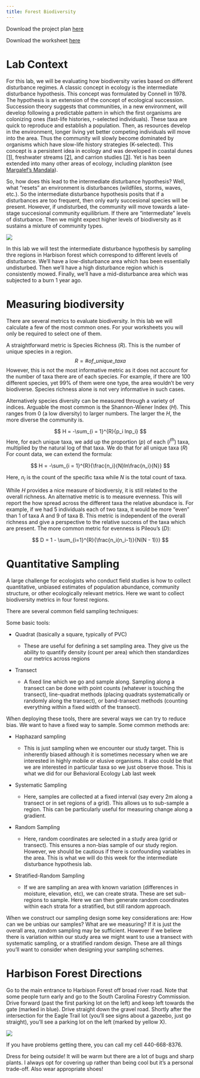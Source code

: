 ```yaml
---
title: Forest Biodiversity
---
```


Download the project plan [here]('./docs/2023_WS2_ProjectPlan.pdf')

Download the worksheet [here]('2023_WS2_Template.pdf')

# Lab Context

For this lab, we will be evaluating how biodiversity varies based on different disturbance regimes. A classic concept in ecology is the intermediate disturbance hypothesis. This concept was formulated by Connell in 1978. The hypothesis is an extension of the concept of ecological succession. Succession theory suggests that communities, in a new environment, will develop following a predictable pattern in which the first organisms are colonizing ones (fast-life histories, r-selected individuals). These taxa are quick to reproduce and establish a population. Then, as resources develop in the environment, longer living yet better competing individuals will move into the area. Thus the community will slowly become dominated by organisms which have slow-life history strategies (K-selected). This concept is a persistent idea in ecology and was developed in coastal dunes [\[1\]](https://brittlebooks.library.illinois.edu/brittlebooks_open/Books2009-04/cowlhe0001ecorel/cowlhe0001ecorel.pdf), freshwater streams [\[2\]](https://www.journals.uchicago.edu/doi/pdf/10.2307/1535983), and carrion studies [\[3\]](https://www.journals.uchicago.edu/doi/full/10.1086/679763?casa_token=bG333uO0yaMAAAAA%3A8tEgPiPLXtoybN8HcqLKrb3a4yDicmZtptbhefY1kXhl5PJvbqQSH-ob08CC7EFVTJjAdFACNuU). Yet is has been extended into many other areas of ecology, including plankton (see [Margalef's Mandala](https://www.sciencedirect.com/science/article/pii/S096706451200197X?casa_token=bVpzSokdMO0AAAAA:L71mL144_GCXG4b5glUaWpBXu02bofNdwe6SVvtNkA8efcLHp6lwQYEbl2vv3EI46r5K9WrNXg)).

So, how does this lead to the intermediate disturbance hypothesis? Well, what "resets" an environment is disturbances (wildfiles, storms, waves, etc.). So the intermediate disturbance hypothesis posits that if a disturbances are too frequent, then only early succesional species will be present. However, if undisturbed, the community will move towards a late-stage succesional community equilibrium. If there are "intermediate" levels of disturbance. Then we might expect higher levels of biodiversity as it sustains a mixture of community types.

![](media/lab_02_intermediate-disturbance.png)

In this lab we will test the intermediate disturbance hypothesis by sampling thre regions in Harbison forest which correspond to different levels of disturbance. We'll have a low-disturbance area which has been essentially undisturbed. Then we'll have a high disturbance region which is consistently mowed. Finally, we'll have a mid-disturbance area which was subjected to a burn 1 year ago.

# Measuring biodiversity

There are several metrics to evaluate biodiversity. In this lab we will calculate a few of the most common ones. For your worksheets you will only be required to select one of them.

A straightforward metric is Species Richness ($R$). This is the number of unique species in a region. $$
R = \# of\_unique\_taxa
$$ However, this is not the most informative metric as it does not account for the number of taxa there are of each species. For example, if there are 100 different species, yet 99% of them were one type, the area wouldn't be very biodiverse. Species richness alone is not very informative in such cases.

Alternatively species diversity can be measured through a variety of indices. Arguable the most common is the Shannon-Wiener Index ($H$). This ranges from 0 (a low diversity) to larger numbers. The larger the $H$, the more diverse the community is.

$$
H = -\sum_{i = 1}^{R}{p_i lnp_i}
$$ Here, for each unique taxa, we add up the proportion ($p$) of each ($i^{th}$) taxa, multiplied by the natural log of that taxa. We do that for all unique taxa ($R$) For count data, we can extend the formula:

$$
H = -\sum_{i = 1}^{R}{\frac{n_i}{N}ln\frac{n_i}{N}}
$$

Here, $n_i$ is the count of the specific taxa while $N$ is the total count of taxa.

While $H$ provides a nice measure of biodiversiy, it is still related to the overall richness. An alternative metric is to measure evenness. This will report the how spread across the different taxa the relative abundace is. For example, if we had 5 individuals each of two taxa, it would be more "even" than 1 of taxa A and 9 of taxa B. This metric is independent of the overall richness and give a perspective to the relative success of the taxa which are present. The more common metric for evenness is Pileou's ($D$):

$$
D = 1 - \sum_{i=1}^{R}{\frac{n_i(n_i-1)}{N(N - 1)}}
$$

# Quantitative Sampling

A large challenge for ecologists who conduct field studies is how to collect quantitative, unbiased estimates of population abundance, community structure, or other ecologically relevant metrics. Here we want to collect biodiversity metrics in four forest regions.

There are several common field sampling techniques:

Some basic tools:

-   Quadrat (basically a square, typically of PVC)

    -   These are useful for defining a set sampling area. They give us the ability to quantify density (count per area) which then standardizes our metrics across regions

-   Transect

    -    A fixed line which we go and sample along. Sampling along a transect can be done with point counts (whatever is touching the transect), line-quadrat methods (placing quadrats systematically or randomly along the transect), or band-transect methods (counting everything within a fixed width of the transect).

When deploying these tools, there are several ways we can try to reduce bias. We want to have a fixed way to sample. Some common methods are:

-   Haphazard sampling

    -   This is just sampling when we encounter our study target. This is inherently biased although it is sometimes necessary when we are interested in highly mobile or elusive organisms. It also could be that we are interested in particular taxa so we just observe those. This is what we did for our Behavioral Ecology Lab last week

-   Systematic Sampling

    -   Here, samples are collected at a fixed interval (say every 2m along a transect or in set regions of a grid). This allows us to sub-sample a region. This can be particularly useful for measuring change along a gradient.

-   Random Sampling

    -   Here, random coordinates are selected in a study area (grid or transect). This ensures a non-bias sample of our study region. However, we should be cautious if there is confounding variables in the area. This is what we will do this week for the intermediate disturbance hypothesis lab.

-   Stratified-Random Sampling

    -   If we are sampling an area with known variation (differences in moisture, elevation, etc), we can create strata. These are set sub-regions to sample. Here we can then generate random coordinates within each strata for a stratified, but still random approach.

When we construct our sampling design some key considerations are: How can we be unbias our samples? What are we measuring? If it is just the overall area, random sampling may be sufficient. However if we believe there is variation within our study area we might want to use a transect with systematic sampling, or a stratified random design. These are all things you'll want to consider when designing your sampling schemes.

# Harbison Forest Directions

Go to the main entrance to Harbison Forest off broad river road. Note that some people turn early and go to the South Carolina Forestry Commission. Drive forward (past the first parking lot on the left) and keep left towards the gate (marked in blue). Drive straight down the gravel road. Shortly after the intersection for the Eagle Trail lot (you'll see signs about a gazeebo, just go straight), you'll see a parking lot on the left (marked by yellow X).

![](media/lab_02_forest-directions.png)

If you have problems getting there, you can call my cell 440-668-8376.

Dress for being outside! It will be warm but there are a lot of bugs and sharp plants. I always opt for covering up rather than being cool but it's a personal trade-off. Also wear appropriate shoes!
